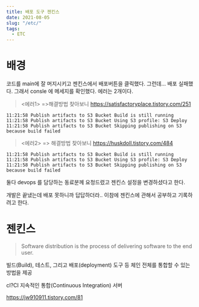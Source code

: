 ```yaml
---
title: 배포 도구 젠킨스
date: 2021-08-05
slug: "/etc/"
tags:
  - ETC
---
```

# 배경
코드를 main에 잘 머지시키고 젠킨스에서 배포버튼을 클릭했다.
그런데...
배포 실패했다.
그래서 consle 에 메세지를 확인했다.
에러는 2개이다.
> <에러1> =>해결방법 찾아보니  https://satisfactoryplace.tistory.com/251
```11:21:58 ERROR: Couldn't find any revision to build. Verify the repository and branch configuration for this job.
11:21:58 Publish artifacts to S3 Bucket Build is still running
11:21:58 Publish artifacts to S3 Bucket Using S3 profile: S3 Deploy
11:21:58 Publish artifacts to S3 Bucket Skipping publishing on S3 because build failed
```
> <에러2> => 해결방법 찾아보니 https://huskdoll.tistory.com/484
```11:21:58 ERROR: Couldn't find any revision to build. Verify the repository and branch configuration for this job.
11:21:58 Publish artifacts to S3 Bucket Build is still running
11:21:58 Publish artifacts to S3 Bucket Using S3 profile: S3 Deploy
11:21:58 Publish artifacts to S3 Bucket Skipping publishing on S3 because build failed
```
둘다 devops 를 담당하는 동료분께 요청드렸고
젠킨스 설정을 변경하셨다고 한다.

개발은 끝냈는데 배포 못하니까 답답하더라..
이참에 젠킨스에 관해서 공부하고 기록하려고 한다.

# 젠킨스
>Software distribution is the process of delivering software to the end user.

빌드(Build), 테스트, 그리고 배포(deployment) 도구 등 체인 전체를 통합할 수 있는 방법을 제공

cl?CI 지속적인 통합(Continuous Integration) 서버

https://jw910911.tistory.com/81



